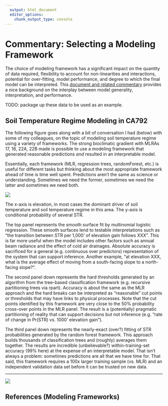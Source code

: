 ```yaml
---
  output: html_document
  editor_options: 
    chunk_output_type: console
---
```


# Commentary: Selecting a Modeling Framework


The choice of modeling framework has a significant impact on the quantity of data required, flexibility to account for non-linearities and interactions, potential for over-fitting, model performance, and degree to which the final model can be interpreted. This [document and related commentary](http://www.fharrell.com/post/stat-ml2/) provides a nice background on the interplay between model generality, interpretation, and performance.


TODO: package up these data to be used as an example.


## Soil Temperature Regime Modeling in CA792

The following figure goes along with a bit of conversation I had (below) with some of my colleagues, on the topic of modeling soil temperature regime using a variety of frameworks. The strong bioclimatic gradient with MLRAs 17, 18, 22A, 22B made is possible to use a modeling framework that generated reasonable predictions *and* resulted in an interpretable model.

Essentially, each framework (MLR, regression trees, randomForest, etc.) is useful for different tasks but thinking about the most appropriate framework ahead of time is time well spent. Predictions aren't the same as science or understanding. Sometimes we need the former, sometimes we need the latter and sometimes we need both.


![](static-figures/str_vs_elev-model-comparison.png)

The x-axis is elevation, in most cases the dominant driver of soil temperature and soil temperature regime in this area. The y-axis is conditional probability of several STR.


The top panel represents the smooth surface fit by multinomial logistic regression. These smooth surfaces lend to testable interpretations such as "the transition between STR per 1,000' of elevation gain follows XXX". This is far more useful when the model includes other factors such as annual beam radiance and the effect of cold air drainages. Absolute accuracy is sacrificed for a general (e.g. continuous over predictors) representation of the system that can support inference. Another example, "at elevation XXX, what is the average effect of moving from a south-facing slope to a north-facing slope?".

The second panel down represents the hard thresholds generated by an algorithm from the tree-based classification framework (e.g. recursive partitioning trees via rpart). Accuracy is about the same as the MLR approach and the hard breaks can be interpreted as "reasonable" cut points or thresholds that may have links to physical processes. Note that the cut points identified by this framework are very close to the 50% probability cross-over points in the MLR panel. The result is a (potentially) pragmatic partitioning of reality that can support decisions but not inference (e.g. "rate of change in Pr(STR) vs. 1000' elevation gain").

The third panel down represents the nearly-exact (over?) fitting of STR probabilities generated by the random forest framework. This approach builds thousands of classification trees and (roughly) averages them together. The results are incredible (unbelievable?) within-training-set accuracy (99% here) at the expense of an interpretable model. That isn't always a problem: sometimes predictions are all that we have time for. That said, this framework requires a 100x larger training sample (vs. MLR) and an independent validation data set before it can be trusted on new data.


---------------------------------
![](https://imgs.xkcd.com/comics/machine_learning.png)

## References (Modeling Frameworks)



